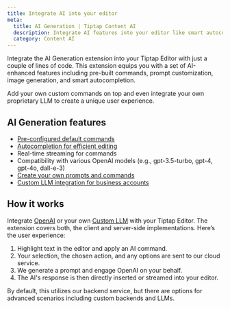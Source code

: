 ```yaml
---
title: Integrate AI into your editor
meta:
  title: AI Generation | Tiptap Content AI
  description: Integrate AI features into your editor like smart autocompletion, image generation and more. Read about it in our docs.
  category: Content AI
---
```



Integrate the AI Generation extension into your Tiptap Editor with just a couple of lines of code. This extension equips you with a set of AI-enhanced features including pre-built commands, prompt customization, image generation, and smart autocompletion.

Add your own custom commands on top and even integrate your own proprietary LLM to create a unique user experience.

<CodeDemo isPro path="/Extensions/AiCommands" />

## AI Generation features

- [Pre-configured default commands](/content-ai/capabilities/generation/text-generation)
- [Autocompletion for efficient editing](/content-ai/capabilities/generation/text-generation/autocompletion)
- Real-time streaming for commands
- Compatibility with various OpenAI models (e.g., gpt-3.5-turbo, gpt-4, gpt-4o, dall-e-3)
- [Create your own prompts and commands](/content-ai/capabilities/generation/text-generation/custom-commands)
- [Custom LLM integration for business accounts](/content-ai/custom-llms)

## How it works

Integrate [OpenAI](/content-ai/capabilities/generation/install) or your own [Custom LLM](/content-ai/capabilities/generation/custom-llms) with your Tiptap Editor. The extension covers both, the client and server-side implementations. Here’s the user experience:

1. Highlight text in the editor and apply an AI command.
2. Your selection, the chosen action, and any options are sent to our cloud service.
3. We generate a prompt and engage OpenAI on your behalf.
4. The AI's response is then directly inserted or streamed into your editor.

By default, this utilizes our backend service, but there are options for advanced scenarios including custom backends and LLMs.
